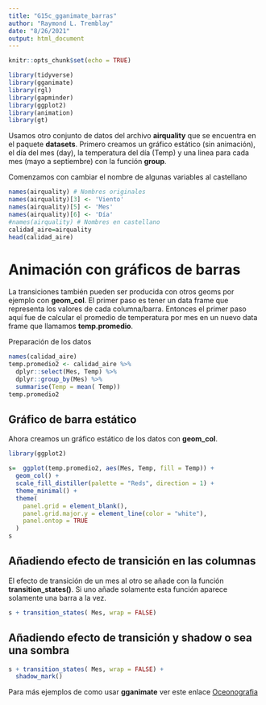 ```yaml
---
title: "G15c_gganimate_barras"
author: "Raymond L. Tremblay"
date: "8/26/2021"
output: html_document
---
```


```r
knitr::opts_chunk$set(echo = TRUE)
```


```r
library(tidyverse)
library(gganimate)
library(rgl)
library(gapminder)
library(ggplot2)
library(animation)
library(gt)
```



Usamos otro conjunto de datos del archivo **airquality** que se encuentra en el paquete **datasets**. 
Primero creamos un gráfico estático (sin animación), el día del mes (day), la temperatura del día (Temp) y una linea para cada mes (mayo a septiembre) con la función **group**.  

Comenzamos con cambiar el nombre de algunas variables al castellano

```r
names(airquality) # Nombres originales
names(airquality)[3] <- 'Viento'
names(airquality)[5] <- 'Mes'
names(airquality)[6] <- 'Día'
#names(airquality) # Nombres en castellano
calidad_aire=airquality
head(calidad_aire)
```


# Animación con gráficos de barras

La transiciones también pueden ser producida con otros geoms por ejemplo con **geom_col**. El primer paso es tener un data frame que representa los valores de cada columna/barra.  Entonces el primer paso aquí fue de calcular el promedio de temperatura por mes en un nuevo data frame que llamamos **temp.promedio**.   

Preparación de los datos

```r
names(calidad_aire)
temp.promedio2 <- calidad_aire %>%
  dplyr::select(Mes, Temp) %>% 
  dplyr::group_by(Mes) %>%
  summarise(Temp = mean( Temp))
temp.promedio2
```




## Gráfico de barra estático

Ahora creamos un gráfico estático de los datos con **geom_col**.  


```r
library(ggplot2)

s=  ggplot(temp.promedio2, aes(Mes, Temp, fill = Temp)) +
  geom_col() +
  scale_fill_distiller(palette = "Reds", direction = 1) +
  theme_minimal() +
  theme(
    panel.grid = element_blank(),
    panel.grid.major.y = element_line(color = "white"),
    panel.ontop = TRUE
  )
s
```



## Añadiendo efecto de transición en las columnas

El efecto de transición de un mes al otro se añade con la función **transition_states()**. Si uno añade solamente esta función aparece solamente una barra a la vez.  

```r
s + transition_states( Mes, wrap = FALSE) 
```


## Añadiendo efecto de transición y **shadow** o sea una sombra

```r
s + transition_states( Mes, wrap = FALSE) +
  shadow_mark()
```


Para más ejemplos de como usar **gganimate** ver este enlace 
[Oceonografia](https://semba-blog.netlify.com/10/29/2018/animating-oceanographic-data-in-r-with-ggplot2-and-gganimate/)

